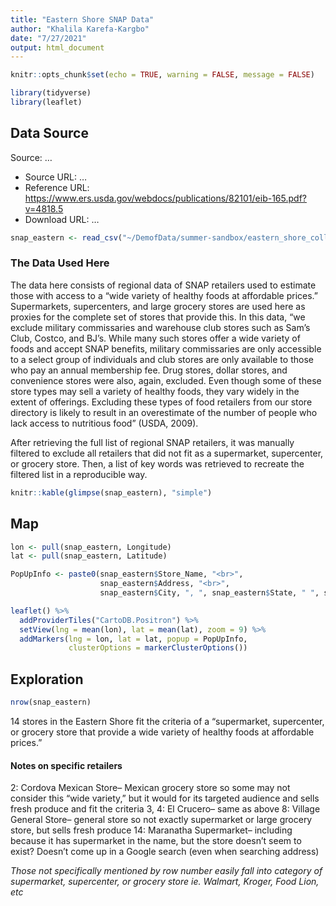 ```yaml
---
title: "Eastern Shore SNAP Data"
author: "Khalila Karefa-Kargbo"
date: "7/27/2021"
output: html_document
---
```

```r
knitr::opts_chunk$set(echo = TRUE, warning = FALSE, message = FALSE)

library(tidyverse)
library(leaflet)
```

## Data Source

Source: ...

* Source URL: ...
* Reference URL: [https://www.ers.usda.gov/webdocs/publications/82101/eib-165.pdf?v=4818.5](https://www.ers.usda.gov/webdocs/publications/82101/eib-165.pdf?v=4818.5)
* Download URL: ...

```r
snap_eastern <- read_csv("~/DemofData/summer-sandbox/eastern_shore_collection/data/snap_eastern.csv")
```
### The Data Used Here
The data here consists of regional data of SNAP retailers used to estimate those with access to a "wide variety of healthy foods at affordable prices." Supermarkets, supercenters, and large grocery stores are used here as proxies for the complete set of stores that provide this. In this data, "we exclude military commissaries and warehouse club stores such as Sam’s Club, Costco, and BJ’s. While many such stores offer a wide variety of foods and accept SNAP benefits, military commissaries are only accessible to a select group of individuals and club stores are only available to those who pay an annual membership fee. Drug stores, dollar stores, and convenience stores were also, again, excluded. Even though some of these store types may sell a variety of healthy foods, they vary widely in the extent of offerings. Excluding these types of food retailers from our store directory is likely to result in an overestimate of the number of people who lack access to nutritious food" (USDA, 2009). 

After retrieving the full list of regional SNAP retailers, it was manually filtered to exclude all retailers that did not fit as a supermarket, supercenter, or grocery store. Then, a list of key words was retrieved to recreate the filtered list in a reproducible way.

```r
knitr::kable(glimpse(snap_eastern), "simple")
```

## Map
```r
lon <- pull(snap_eastern, Longitude)
lat <- pull(snap_eastern, Latitude)

PopUpInfo <- paste0(snap_eastern$Store_Name, "<br>",
                    snap_eastern$Address, "<br>",
                    snap_eastern$City, ", ", snap_eastern$State, " ", snap_eastern$Zip5)

leaflet() %>%
  addProviderTiles("CartoDB.Positron") %>%  
  setView(lng = mean(lon), lat = mean(lat), zoom = 9) %>% 
  addMarkers(lng = lon, lat = lat, popup = PopUpInfo,
             clusterOptions = markerClusterOptions())
```

## Exploration
```r
nrow(snap_eastern)
```
14 stores in the Eastern Shore fit the criteria of a "supermarket, supercenter, or grocery store that provide a wide variety of healthy foods at affordable prices."

#### Notes on specific retailers
2: Cordova Mexican Store-- Mexican grocery store so some may not consider this "wide variety," but it would for its targeted audience and sells fresh produce and fit the criteria
3, 4: El Crucero-- same as above
8: Village General Store-- general store so not exactly supermarket or large grocery store, but sells fresh produce
14: Maranatha Supermarket-- including because it has supermarket in the name, but the store doesn't seem to exist? Doesn't come up in a Google search (even when searching address)

*Those not specifically mentioned by row number easily fall into category of supermarket, supercenter, or grocery store ie. Walmart, Kroger, Food Lion, etc*